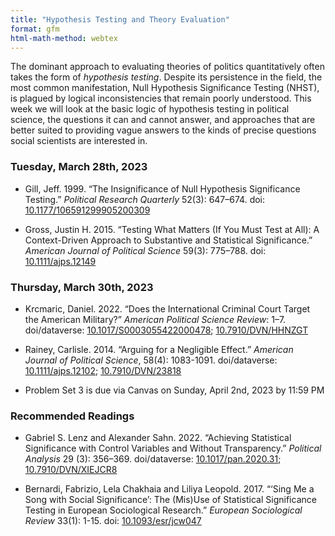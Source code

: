 ```yaml
---
title: "Hypothesis Testing and Theory Evaluation"
format: gfm
html-math-method: webtex
---
```


The dominant approach to evaluating theories of politics quantitatively often 
takes the form of *hypothesis testing*. Despite its persistence in the field, 
the most common manifestation, Null Hypothesis Significance Testing (NHST), is 
plagued by logical inconsistencies that remain poorly understood. This week we 
will look at the basic logic of hypothesis testing in political science, the 
questions it can and cannot answer, and approaches that are better suited to 
providing vague answers to the kinds of precise questions social scientists 
are interested in.

### Tuesday, March 28th, 2023

- Gill, Jeff. 1999. "The Insignificance of Null Hypothesis Significance Testing." *Political Research Quarterly* 52(3): 647–674. doi: [10.1177/106591299905200309](https://doi.org/10.1177/106591299905200309)

- Gross, Justin H. 2015. "Testing What Matters (If You Must Test at All): A Context-Driven Approach to Substantive and Statistical Significance." *American Journal of Political Science* 59(3): 775--788. doi: [10.1111/ajps.12149](https://doi.org/10.1111/ajps.12149)

### Thursday, March 30th, 2023

- Krcmaric, Daniel. 2022. "Does the International Criminal Court Target the American Military?" *American Political Science Review*: 1--7. doi/dataverse: [10.1017/S0003055422000478](https://doi.org/10.1017/S0003055422000478); [10.7910/DVN/HHNZGT](https://doi.org/10.7910/DVN/HHNZGT)

-  Rainey, Carlisle. 2014. "Arguing for a Negligible Effect." *American Journal of Political Science*, 58(4): 1083-1091. doi/dataverse: [10.1111/ajps.12102](https://doi.org/10.1111/ajps.12102); [10.7910/DVN/23818](https://doi.org/10.7910/DVN/23818)

- Problem Set 3 is due via Canvas on Sunday, April 2nd, 2023 by 11:59 PM

### Recommended Readings

- Gabriel S. Lenz and Alexander Sahn. 2022. "Achieving Statistical Significance with Control Variables and Without Transparency." *Political Analysis* 29 (3): 356--369. doi/dataverse: [10.1017/pan.2020.31](https://doi.org/10.1017/pan.2020.31); [10.7910/DVN/XIEJCR8](https://doi.org/10.7910/DVN/XIEJCR8)

- Bernardi, Fabrizio, Lela Chakhaia and Liliya Leopold. 2017. "‘Sing Me a Song with Social Significance’: The (Mis)Use of Statistical Significance Testing in European Sociological Research." *European Sociological Review* 33(1): 1-15. doi: [10.1093/esr/jcw047](https://doi.org/10.1093/esr/jcw047)
